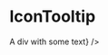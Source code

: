
<Meta title="Components/IconTooltip" component={IconTooltip} />

# IconTooltip

<ArgsTable of={IconTooltip} />

<Canvas>
  <Story name="default">
    <IconTooltip content="Some text" />
  </Story>
</Canvas>

<Canvas>
  <Story name="With JSX element">
    <IconTooltip content={<div>A div with some text</div>} />
  </Story>
</Canvas>

<Canvas>
  <Story name="Fixed bottom placement">
    <IconTooltip content="Some text" placement="bottom" />
  </Story>
</Canvas>

<Canvas>
  <Story name="With transform: translate">
    <IconTooltip
      content="Some text"
      placement="bottom"
      transform="translate(10,10)"
    />
  </Story>
</Canvas>
